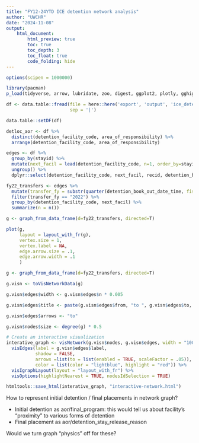 ```yaml
---
title: "FY12-24YTD ICE detention network analysis"
author: "UWCHR"
date: "2024-11-08"
output:
    html_document:
        html_preview: true
        toc: true
        toc_depth: 3
        toc_float: true
        code_folding: hide
---
```


```r
options(scipen = 1000000)

library(pacman)
p_load(tidyverse, arrow, lubridate, zoo, digest, ggplot2, plotly, gghighlight, knitr, kableExtra, igraph, ggraph)

df <- data.table::fread(file = here::here('export', 'output', 'ice_detentions_fy12-24ytd.csv.gz'),
                        sep = '|')

data.table::setDF(df)

detloc_aor <- df %>% 
  distinct(detention_facility_code, area_of_responsibility) %>% 
  arrange(detention_facility_code, area_of_responsibility)

```

```r

edges <- df %>% 
  group_by(stayid) %>% 
  mutate(next_facil = lead(detention_facility_code, n=1, order_by=stayid)) %>% 
  ungroup() %>% 
  dplyr::select(detention_facility_code, next_facil, recid, detention_book_out_date_time, detention_release_reason)

```

```r

fy22_transfers <- edges %>% 
  mutate(transfer_fy = substr(quarter(detention_book_out_date_time, fiscal_start=10, type="year.quarter"), 0, 4)) %>% 
  filter(transfer_fy == "2022") %>% 
  group_by(detention_facility_code, next_facil) %>% 
  summarize(n = n())

g <- graph_from_data_frame(d=fy22_transfers, directed=T) 

plot(g,
     layout = layout_with_fr(g),
     vertex.size = 1,
     vertex.label = NA,
     edge.arrow.size = .1,
     edge.arrow.width = .1
     )

```

```r

g <- graph_from_data_frame(d=fy22_transfers, directed=T) 

g.visn <- toVisNetworkData(g)

g.visn$edges$width <- g.visn$edges$n * 0.005

g.visn$edges$title <- paste(g.visn$edges$from, "to ", g.visn$edges$to, ": ", g.visn$edges$n)

g.visn$edges$arrows <- "to"

g.visn$nodes$size <- degree(g) * 0.5

# Create an interactive visualization
interative_graph <- visNetwork(g.visn$nodes, g.visn$edges, width = "100%") %>%
  visEdges(label = g.visn$edges$label,
           shadow = FALSE,
           arrows =list(to = list(enabled = TRUE, scaleFactor = .05)),
           color = list(color = "lightblue", highlight = "red")) %>%
  visIgraphLayout(layout = "layout_with_fr") %>%
  visOptions(highlightNearest = TRUE, nodesIdSelection = TRUE)

htmltools::save_html(interative_graph, "interactive-network.html")

```

How to represent initial detention / final placements in network graph?

- Initial detention as aor/final_program: this would tell us about facility's "proximity" to various forms of detention
- Final placement as aor/detention_stay_release_reason

Would we turn graph "physics" off for these?
